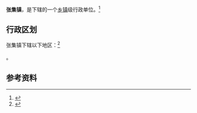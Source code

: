 {{中国乡级行政区|42/08/81/114/000}}

'''张集镇'''，是{{PRC admin/fullname|42/08/81/114/000|3}}下辖的一个[[乡镇|乡镇]]级行政单位。<ref>{{PRC admin/ref sgc|{{PRC admin/parent|42/08/81/114/000}}}}</ref>

== 行政区划 ==

张集镇下辖以下地区：<ref>{{PRC admin/ref sgc|42/08/81/114/000}}</ref>

{{PRC admin/children|42/08/81/114/000}}。

== 参考资料 ==

{{reflist}}

{{行政区划小作品}}
{{PRC admin/navcat|42/08/81/114/000}}
